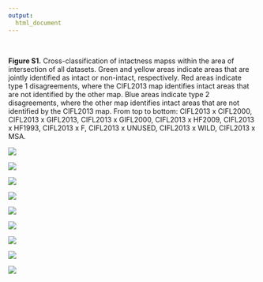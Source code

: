 ```yaml
---
output:
  html_document
---
```


<br>

**Figure S1.** Cross-classification of intactness mapss within the area of intersection of all datasets. Green and yellow areas indicate areas that are jointly identified as intact or non-intact, respectively. Red areas indicate type 1 disagreements, where the CIFL2013 map identifies intact areas that are not identified by the other map. Blue areas indicate type 2 disagreements, where the other map identifies intact areas that are not identified by the CIFL2013 map. From top to bottom: CIFL2013 x CIFL2000, CIFL2013 x GIFL2013, CIFL2013 x GIFL2000, CIFL2013 x HF2009, CIFL2013 x HF1993, CIFL2013 x F, CIFL2013 x UNUSED, CIFL2013 x WILD, CIFL2013 x MSA.

![](maps/cifl2013_x_cifl2000.png)

![](maps/cifl2013_x_gifl2013.png)

![](maps/cifl2013_x_gifl2000.png)

![](maps/cifl2013_x_hf2009.png)

![](maps/cifl2013_x_hf1993.png)

![](maps/cifl2013_x_ff.png)

![](maps/cifl2013_x_unused.png)

![](maps/cifl2013_x_wild.png)

![](maps/cifl2013_x_msa.png)
